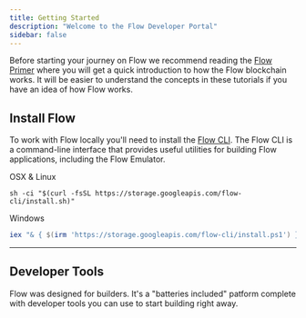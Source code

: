 ```yaml
---
title: Getting Started
description: "Welcome to the Flow Developer Portal"
sidebar: false
---
```



Before starting your journey on Flow we recommend reading the <a href="https://www.onflow.org/primer">Flow Primer</a> where you will get a quick introduction to how the Flow blockchain works. It will be easier to understand the concepts in these tutorials if you have an idea of how Flow works.

## Install Flow

To work with Flow locally you'll need to install the <a href="https://github.com/onflow/flow/blob/master/docs/cli.md#flow-cli">Flow CLI</a>.
The Flow CLI is a command-line interface that provides useful utilities for building Flow applications, including the Flow Emulator.

<MenuTitle>OSX & Linux</MenuTitle>

```shell
sh -ci "$(curl -fsSL https://storage.googleapis.com/flow-cli/install.sh)"
```

<MenuTitle>Windows</MenuTitle>

```powershell
iex "& { $(irm 'https://storage.googleapis.com/flow-cli/install.ps1') }"
```

---

## Developer Tools

Flow was designed for builders. It's a "batteries included" patform complete with developer tools you can use to start building right away.

<DocsetMenu />

<!-- ## Guides -->

<!-- ## Cadence Smart Contracts

Blockchain represents a new paradigm on how scarce resources are being created and managed in the digital world. That is why Flow supports a new smart contract language, Cadence, following a <a href="">resource-oriented</a> paradigm inspired by linear types.
Cadence allows for a more natural representation of scarce resources and it is designed for developers to build safer smart contracts.

<MenuWrapper>

<WorkoutMenuItem
  icon={HeadLight}
  keyWord="Flow"
  otherWords="Playground"
>
The Flow Playground includes an in-browser editor and <a href="">Flow emulator</a> to experiment with Flow.
<p style="padding-top:1rem"><a href="https://play.onflow.org" target="_blank"><Button color={theme.primary} size="small">Launch Playground</Button></a></p>
</WorkoutMenuItem>

<WorkoutMenuItem
  icon={Diving}
  keyWord="Cadence"
  otherWords="Tutorials"
>
 Work through the fundamentals of developing on-chain currencies, collectibles, marketplaces, and more, all on Flow.
  <p style="padding-top:1rem"><a href="/tutorial/cadence/00-introduction/"><Button color={theme.primary} size="small">Explore Tutorials</Button></a></p>
</WorkoutMenuItem>

<WorkoutMenuItem
  icon={Weightlift}
  keyWord="Cadence"
  otherWords="Language Reference">
  The Cadence Language Reference is an in depth-guide to the Cadence language.
<p style="padding-top:1rem"><a href="/docs/language/"><Button color={theme.primary} size="small" >Visit Reference</Button></a></p>
</WorkoutMenuItem>

<WorkoutMenuItem
  icon={Paragliding}
  keyWord="Cadence"
  otherWords="Source Code"
>
Cadence is a new GPL with superpowers. The source code is open source on Github.
<p style="padding-top:1rem"><a href="https://github.com/onflow/cadence" target="_blank"><Button color={theme.primary} size="small" >View Source</Button></a></p>
</WorkoutMenuItem>

</MenuWrapper> -->

<!-- ### Building Applications on Flow

When choosing to build on a blockchain platform like Flow, it's important to consider how you want to handle transaction signing and storing information about your users.

<MenuWrapper>

<WorkoutMenuItem
  icon={HeadLight}
  keyWord="Hybrid"
  otherWords="Applications"
>
Build an application that lets user's manage their own Flow account access using a wallet, but also store some information about individual users in a database, and provide some server-side functionality that interacts with Flow.
<p style="padding-top:1rem"><a href="" target="_blank"><Button color={theme.primary} size="small" >View Guide</Button></a></p>



</WorkoutMenuItem>

<WorkoutMenuItem
  icon={Weightlift}
  keyWord="Decentralized"
  otherWords="Applications">
  Decentralized applications are the best option for developers who want to build censorship resistant and highly-scalable applications that connect directly to Flow.
<p style="padding-top:1rem"><a href="" target="_blank"><Button color={theme.primary} size="small" >View Guide</Button></a></p>



</WorkoutMenuItem>

<WorkoutMenuItem
  icon={Paragliding}
  keyWord="Client-Server"
  otherWords="Applications"
>
Client-server applications are a powerful way to build rich apps that leverage Flow's decentralized properties, in conjunction with private servers for less critical components.
<p style="padding-top:1rem"><a href="" target="_blank"><Button color={theme.primary} size="small" >View Guide</Button></a></p>



</WorkoutMenuItem>

</MenuWrapper> -->
